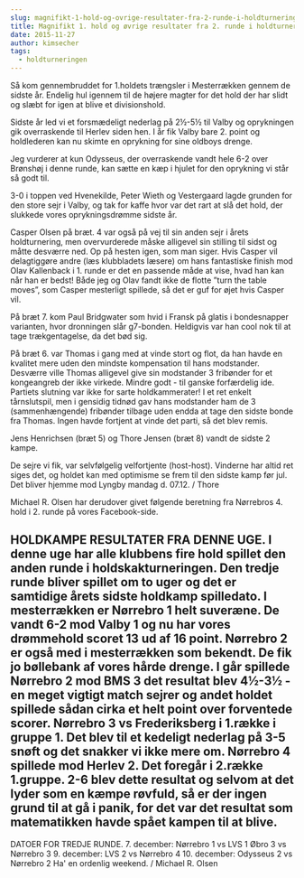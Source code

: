 ```yaml
---
slug: magnifikt-1-hold-og-ovrige-resultater-fra-2-runde-i-holdturneringen
title: Magnifikt 1. hold og øvrige resultater fra 2. runde i holdturneringen
date: 2015-11-27
author: kimsecher
tags:
  - holdturneringen
---
```

Så kom gennembruddet for 1.holdets trængsler i Mesterrækken gennem de sidste år. Endelig hul igennem til de højere magter for det hold der har slidt og slæbt for igen at blive et divisionshold.

Sidste år led vi et forsmædeligt nederlag på 2½-5½ til Valby og oprykningen gik overraskende til Herlev siden hen. I år fik Valby bare 2. point og holdlederen kan nu skimte en oprykning for sine oldboys drenge.

Jeg vurderer at kun Odysseus, der overraskende vandt hele 6-2 over Brønshøj i denne runde, kan sætte en kæp i hjulet for den oprykning vi står så godt til.

3-0 i toppen ved Hvenekilde, Peter Wieth og Vestergaard lagde grunden for den store sejr i Valby, og tak for kaffe hvor var det rart at slå det hold, der slukkede vores oprykningsdrømme sidste år.

Casper Olsen på bræt. 4 var også på vej til sin anden sejr i årets holdturnering, men overvurderede måske alligevel sin stilling til sidst og måtte desværre ned. Op på hesten igen, som man siger. Hvis Casper vil delagtiggøre andre (læs klubbladets læsere) om hans fantastiske finish mod Olav Kallenback i 1. runde er det en passende måde at vise, hvad han kan når han er bedst! Både jeg og Olav fandt ikke de flotte ”turn the table moves”, som Casper mesterligt spillede, så det er guf for øjet hvis Casper vil.

På bræt 7. kom Paul Bridgwater som hvid i Fransk på glatis i bondesnapper varianten, hvor dronningen slår g7-bonden. Heldigvis var han cool nok til at tage trækgentagelse, da det bød sig.

På bræt 6. var Thomas i gang med at vinde stort og flot, da han havde en kvalitet mere uden den mindste kompensation til hans modstander. Desværre ville Thomas alligevel give sin modstander 3 fribønder for et kongeangreb der ikke virkede. Mindre godt - til ganske forfærdelig ide. Partiets slutning var ikke for sarte holdkammerater! I et ret enkelt tårnslutspil, men i gensidig tidnød gav hans modstander ham de 3 (sammenhængende) fribønder tilbage uden endda at tage den sidste bonde fra Thomas. Ingen havde fortjent at vinde det parti, så det blev remis.

Jens Henrichsen (bræt 5) og Thore Jensen (bræt 8) vandt de sidste 2 kampe.

De sejre vi fik, var selvfølgelig velfortjente (host-host). Vinderne har altid ret siges det, og holdet kan med optimisme se frem til den sidste kamp før jul. Det bliver hjemme mod Lyngby mandag d. 07.12.
/ Thore

Michael R. Olsen har derudover givet følgende beretning fra Nørrebros 4. hold i 2. runde på vores Facebook-side.

HOLDKAMPE RESULTATER FRA DENNE UGE.
I denne uge har alle klubbens fire hold spillet den anden runde i holdskakturneringen. Den tredje runde bliver spillet om to uger og det er samtidige årets sidste holdkamp spilledato.
I mesterrækken er Nørrebro 1 helt suveræne. De vandt 6-2 mod Valby 1 og nu har vores drømmehold scoret 13 ud af 16 point.
Nørrebro 2 er også med i mesterrækken som bekendt. De fik jo bøllebank af vores hårde drenge. I går spillede Nørrebro 2 mod BMS 3 det resultat blev 4½-3½ - en meget vigtigt match sejrer og andet holdet spillede sådan cirka et helt point over forventede scorer.
Nørrebro 3 vs Frederiksberg i 1.række i gruppe 1. Det blev til et kedeligt nederlag på 3-5 snøft og det snakker vi ikke mere om.
Nørrebro 4 spillede mod Herlev 2. Det foregår i 2.række 1.gruppe. 2-6 blev dette resultat og selvom at det lyder som en kæmpe røvfuld, så er der ingen grund til at gå i panik, for det var det resultat som matematikken havde spået kampen til at blive.
---------------------------------------
DATOER FOR TREDJE RUNDE.
7. december:
Nørrebro 1 vs LVS 1
Øbro 3 vs Nørrebro 3
9. december:
LVS 2 vs Nørrebro 4
10. december:
Odysseus 2 vs Nørrebro 2
Ha' en ordenlig weekend.
/ Michael R. Olsen
